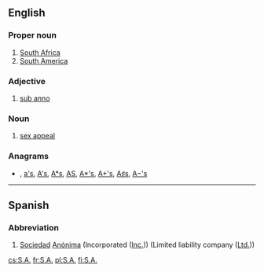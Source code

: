 {{also|ᎦᎪ|Appendix:Variations of "sa"}}
==English==

===Proper noun===
{{en-proper noun}}

# [[South Africa]]
# [[South America]]

===Adjective===
{{en-adj|?}}

# [[sub anno]]

===Noun===
{{en-noun|?}}

# {{label|en|dated}} [[sex appeal]]

===Anagrams===
* {{l|en|as}} , [[a's#English|a's]], [[A's#English|A's]], [[A*s#English|A*s]], [[AS#English|AS]], [[A*'s#English|A*'s]], [[A+'s#English|A+'s]], [[A♯s#English|A♯s]], [[A−'s#English|A−'s]]

----

==Spanish==

===Abbreviation===
{{head|es|abbreviation}}

# [[sociedad|Sociedad]] [[anónima|Anónima]] (Incorporated ([[Inc.]])) (Limited liability company ([[Ltd.]]))

[[cs:S.A.]]
[[fr:S.A.]]
[[pl:S.A.]]
[[fi:S.A.]]